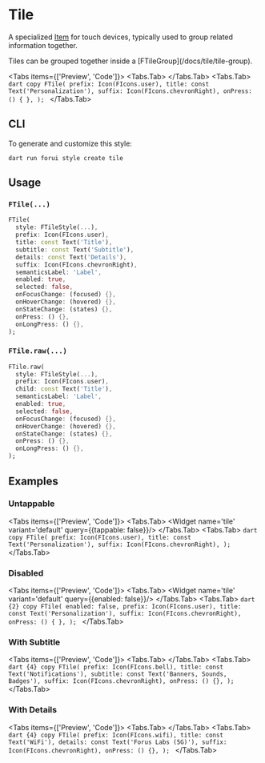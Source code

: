 
# Tile

A specialized [Item](/docs/data/item) for touch devices, typically used to group related information together.

<LinkBadgeGroup>
    <LinkBadge label="API Reference" href="https://pub.dev/documentation/forui/latest/forui.widgets.tile/"/>
</LinkBadgeGroup>

<Callout type="info">
    Tiles can be grouped together inside a [FTileGroup](/docs/tile/tile-group).
</Callout>

<Tabs items={['Preview', 'Code']}>
  <Tabs.Tab>
    <Widget name='tile' variant='default' query={{}}/>
  </Tabs.Tab>
  <Tabs.Tab>
    ```dart copy
    FTile(
      prefix: Icon(FIcons.user),
      title: const Text('Personalization'),
      suffix: Icon(FIcons.chevronRight),
      onPress: () { },
    );
    ```
  </Tabs.Tab>
</Tabs>

## CLI

To generate and customize this style:

```shell copy
dart run forui style create tile 
```

## Usage

### `FTile(...)`

```dart copy
FTile(
  style: FTileStyle(...),
  prefix: Icon(FIcons.user),
  title: const Text('Title'),
  subtitle: const Text('Subtitle'),
  details: const Text('Details'),
  suffix: Icon(FIcons.chevronRight),
  semanticsLabel: 'Label',
  enabled: true,
  selected: false,
  onFocusChange: (focused) {},
  onHoverChange: (hovered) {},
  onStateChange: (states) {},
  onPress: () {},
  onLongPress: () {},
);
```

### `FTile.raw(...)`

```dart copy
FTile.raw(
  style: FTileStyle(...),
  prefix: Icon(FIcons.user),
  child: const Text('Title'),
  semanticsLabel: 'Label',
  enabled: true,
  selected: false,
  onFocusChange: (focused) {},
  onHoverChange: (hovered) {},
  onStateChange: (states) {},
  onPress: () {},
  onLongPress: () {},
);
```

## Examples

### Untappable

<Tabs items={['Preview', 'Code']}>
  <Tabs.Tab>
    <Widget name='tile' variant='default' query={{tappable: false}}/>
  </Tabs.Tab>
  <Tabs.Tab>
    ```dart copy
    FTile(
      prefix: Icon(FIcons.user),
      title: const Text('Personalization'),
      suffix: Icon(FIcons.chevronRight),
    );
    ```
  </Tabs.Tab>
</Tabs>

### Disabled

<Tabs items={['Preview', 'Code']}>
  <Tabs.Tab>
    <Widget name='tile' variant='default' query={{enabled: false}}/>
  </Tabs.Tab>
  <Tabs.Tab>
    ```dart {2} copy
    FTile(
      enabled: false,
      prefix: Icon(FIcons.user),
      title: const Text('Personalization'),
      suffix: Icon(FIcons.chevronRight),
      onPress: () { },
    );
    ```
  </Tabs.Tab>
</Tabs>

### With Subtitle

<Tabs items={['Preview', 'Code']}>
  <Tabs.Tab>
    <Widget name='tile' variant='subtitle' query={{}}/>
  </Tabs.Tab>
  <Tabs.Tab>
    ```dart {4} copy
    FTile(
      prefix: Icon(FIcons.bell),
      title: const Text('Notifications'),
      subtitle: const Text('Banners, Sounds, Badges'),
      suffix: Icon(FIcons.chevronRight),
      onPress: () {},
    );
    ```
  </Tabs.Tab>
</Tabs>

### With Details

<Tabs items={['Preview', 'Code']}>
  <Tabs.Tab>
    <Widget name='tile' variant='details' query={{}}/>
  </Tabs.Tab>
  <Tabs.Tab>
    ```dart {4} copy
    FTile(
      prefix: Icon(FIcons.wifi),
      title: const Text('WiFi'),
      details: const Text('Forus Labs (5G)'),
      suffix: Icon(FIcons.chevronRight),
      onPress: () {},
    );
    ```
  </Tabs.Tab>
</Tabs>
